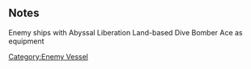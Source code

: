 {{EnemyEquipmentInfoKai|Abyssal Liberation Land-based Dive Bomber Ace}}

==Notes==
<categorytree mode=pages depth=0>Enemy ships with Abyssal Liberation Land-based Dive Bomber Ace as equipment</categorytree>

{{EnemyEquipmentList}}
[[Category:Enemy Vessel]]